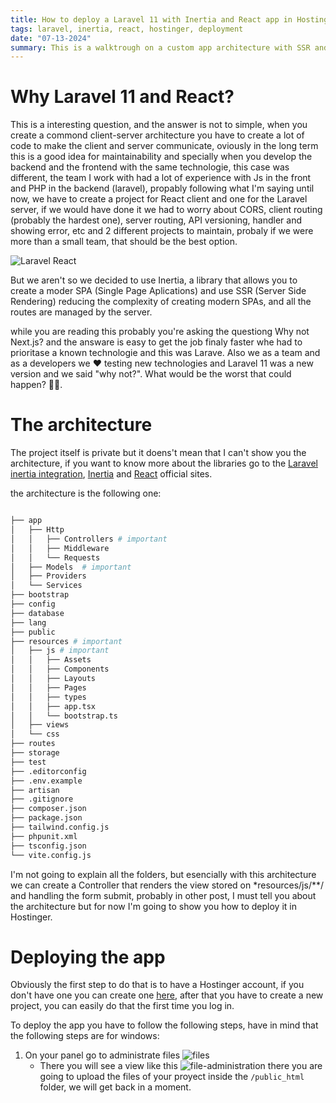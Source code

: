 ```yaml
---
title: How to deploy a Laravel 11 with Inertia and React app in Hostinger
tags: laravel, inertia, react, hostinger, deployment
date: "07-13-2024"
summary: This is a walktrough on a custom app architecture with SSR and CSR in Laravel 11 with Inertia and React, and a tutorial how to deploy it in Hostinger.
---
```


# Why Laravel 11 and React?

This is a interesting question, and the answer is not to simple, when you create a commond client-server 
architecture you have to create a lot of code to make the client and server communicate, oviously in
the long term this is a good idea for maintainability and specially when you develop the backend and the
frontend with the same technologie, this case was different, the team I work with had a lot of experience 
with Js in the front and PHP in the backend (laravel), propably following what I'm saying until now, we 
have to create a project for React client and one for the Laravel server, if we would have done it we had 
to worry about CORS, client routing (probably the hardest one), server routing, API versioning, handler and
showing error, etc and 2 different projects to maintain, probaly if we were more than a small team, that 
should be the best option.

![Laravel React](https://res.cloudinary.com/practicaldev/image/fetch/s--BYPcBrp0--/c_imagga_scale,f_auto,fl_progressive,h_900,q_auto,w_1600/https://thepracticaldev.s3.amazonaws.com/i/l2vicl71wmxtcgob0gu2.png)

But we aren't so we decided to use Inertia, a library that allows you to create a moder SPA (Single Page 
Aplications) and use SSR (Server Side Rendering) reducing the complexity of creating modern SPAs, and all 
the routes are managed by the server.

while you are reading this probably you're asking the questiong Why not Next.js? and the answare is easy
to get the job finaly faster whe had to prioritase a known technologie and this was Larave. Also we as a 
team and as a developers we ❤️ testing new technologies and Laravel 11 was a new version and we said "why 
not?". What would be the worst that could happen? 🤷‍♂️.

# The architecture

The project itself is private but it doens't mean that I can't show you the architecture, if you want to 
know more about the libraries go to the [Laravel inertia integration](https://laravel.com/docs/11.x/frontend#inertia),
[Inertia](https://inertiajs.com/) and [React](https://react.dev/) official sites.

the architecture is the following one:

```bash

├── app
│   ├── Http
│   │   ├── Controllers # important
│   │   ├── Middleware
│   │   └── Requests
│   ├── Models  # important
│   ├── Providers
│   └── Services
├── bootstrap
├── config
├── database
├── lang
├── public
├── resources # important
│   ├── js # important
│   │   ├── Assets
│   │   ├── Components
│   │   ├── Layouts
│   │   ├── Pages
│   │   ├── types
│   │   ├── app.tsx
│   │   └── bootstrap.ts
│   ├── views
│   └── css
├── routes
├── storage
├── test
├── .editorconfig
├── .env.example
├── artisan
├── .gitignore
├── composer.json
├── package.json
├── tailwind.config.js
├── phpunit.xml
├── tsconfig.json
└── vite.config.js

```

I'm not going to explain all the folders, but esencially with this architecture we can create a Controller 
that renders the view stored on *resources/js/**/ and handling the form submit, probably in other post, I must tell you 
about the architecture but for now I'm going to show you how to deploy it in Hostinger.

# Deploying the app

Obviously the first step to do that is to have a Hostinger account, if you don't have one you can create
one [here](https://www.hostinger.com/), after that you have to create a new project, you can easily do that the first time you log in.

To deploy the app you have to follow the following steps, have in mind that the following steps are for windows:
1. On your panel go to administrate files 
![files](https://www.hostinger.in/tutorials/wp-content/uploads/sites/2/2024/07/hPanel-dashboard-layout-1024x432.png)
    - There you will see a view like this ![file-administration](https://www.hostinger.com/tutorials/wp-content/uploads/sites/2/2023/05/The-New-File-and-New-Folder-buttons-location-in-Hostinger-File-Manager-1.png)
    there you are going to upload the files of your proyect inside the `/public_html` folder, we will get back in a moment.
    








 

